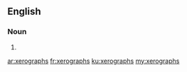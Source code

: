 ==English==

===Noun===
{{head|en|plural}}

# {{plural of|xerograph|lang=en}}

[[ar:xerographs]]
[[fr:xerographs]]
[[ku:xerographs]]
[[my:xerographs]]
